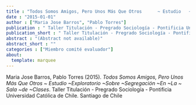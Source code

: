 ```yaml
---
title : "Todos Somos Amigos, Pero Unos Más Que Otros	  ~ Estudio	  ~Exploratorio	  ~Sobre	  ~Segregación	  ~En	  ~La	  ~ Sala	  ~de	  ~Clases"
date : "2015-01-01"
author : ["Maria Jose Barros", "Pablo Torres"]
publication : " Taller Titulación - Pregrado Sociología - Pontificia Universidad Católica de Chile. Santiago de Chile"
publication_short : " Taller Titulación - Pregrado Sociología - Pontificia Universidad Católica de Chile. Santiago de Chile"
abstract : "(Abstract not available)"
abstract_short : ""
categories : ["Miembro comité evaluador"]
about:
  template: marquee
---
```



::: {.callout-note title="How to cite this work"}

Maria Jose Barros, Pablo Torres (2015). *Todos Somos Amigos, Pero Unos Más Que Otros	  ~ Estudio	  ~Exploratorio	  ~Sobre	  ~Segregación	  ~En	  ~La	  ~ Sala	  ~de	  ~Clases*.  Taller Titulación - Pregrado Sociología - Pontificia Universidad Católica de Chile. Santiago de Chile

:::

